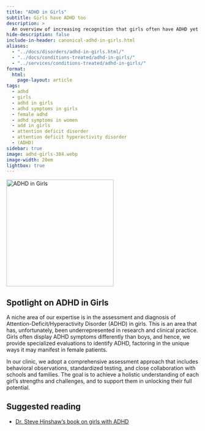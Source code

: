 ```yaml
---
title: "ADHD in Girls"
subtitle: Girls have ADHD too
description: >
  An overview of increasing recognition that girls often have ADHD yet go undiagnosed most of the time.
hide-description: false
include-in-header: canonical-adhd-in-girls.html
aliases:
  - "../docs/disorders/adhd-in-girls.html/"
  - "../docs/conditions-treated/adhd-in-girls/"
  - "../services/conditions-treated/adhd-in-girls/"
format:
  html:
    page-layout: article
tags:
  - adhd
  - girls
  - adhd in girls
  - adhd symptoms in girls
  - female adhd
  - adhd symptoms in women
  - add in girls
  - attention deficit disorder
  - attention deficit hyperactivity disorder
  - (ADHD)
sidebar: true
image: adhd-girls-384.webp
image-width: 20em
lightbox: true
---
```


![](adhd-girls-384.webp "ADHD in Girls"){width=20em fig-alt="A brainworkup kids logo for adhd in girls."}

## Spotlight on ADHD in Girls

A niche area of our expertise is in the assessment and diagnosis of Attention-Deficit/Hyperactivity Disorder (ADHD) in girls. This is an area that has, unfortunately, been underrepresented in research and clinical practice. Girls often display ADHD symptoms differently than boys, and hence, we provide specialized evaluations to identify ADHD, factoring in the unique ways it may manifest in female patients.

In our clinic, we adopt a comprehensive assessment approach that includes
behavioral observations, standardized testing, and close collaboration with
schools and families. The goal is to achieve a holistic understanding of each
girl's strengths and challenges, and to support them in unlocking their full
potential.

## Suggested reading

- [Dr. Steve Hinshaw's book on girls with ADHD](https://www.guilford.com/books/Straight-Talk-about-ADHD-in-Girls/Stephen-Hinshaw/9781462547517)

